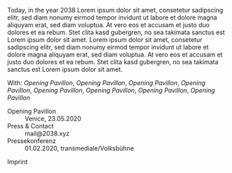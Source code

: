 <MainVideo vimeoId="370256053"/>

<p color="blue">
Today, in the year 2038 Lorem ipsum dolor sit amet, consetetur sadipscing elitr, sed diam nonumy eirmod tempor invidunt ut labore et dolore magna aliquyam erat, sed diam voluptua. At vero eos et accusam et justo duo dolores et ea rebum. Stet clita kasd gubergren, no sea takimata sanctus est Lorem ipsum dolor sit amet. Lorem ipsum dolor sit amet, consetetur sadipscing elitr, sed diam nonumy eirmod tempor invidunt ut labore et dolore magna aliquyam erat, sed diam voluptua. At vero eos et accusam et justo duo dolores et ea rebum. Stet clita kasd gubergren, no sea takimata sanctus est Lorem ipsum dolor sit amet.
</p>

With: _Opening Pavillon_, _Opening Pavillon_, _Opening Pavillon_, _Opening Pavillon_, _Opening Pavillon_, _Opening Pavillon_, _Opening Pavillon_, _Opening Pavillon_

<dl>
  <dt>Opening Pavillon</dt>
  <dd>Venice, 23.05.2020</dd>
  <dt>Press & Contact</dt>
  <dd>mail@2038.xyz</dd>
  <dt>Pressekonferenz</dt>
  <dd>01.02.2020, &#8203;transmediale/&#8203;Volksbühne</dd>
</dl>

<p>
<Link to="/imprint">Imprint</Link>
</p>

<iCal />
